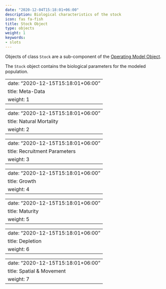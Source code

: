 ```yaml
---
date: "2020-12-04T15:18:01+06:00"
description: Biological characteristics of the stock
icon: fas fa-fish
title: Stock Object
type: objects
weight: 1
keywords: 
- slots
---
```


Objects of class `Stock` are a sub-component of the [Operating Model Object](/operating-model-object/).  

The `Stock` object contains the biological parameters for the modeled population. 

---
date: "2020-12-15T15:18:01+06:00"
title: Meta-Data 
weight: 1
---

---
date: "2020-12-15T15:18:01+06:00"
title: Natural Mortality
weight: 2
---

---
date: "2020-12-15T15:18:01+06:00"
title: Recruitment Parameters 
weight: 3
---

---
date: "2020-12-15T15:18:01+06:00"
title: Growth
weight: 4
---

---
date: "2020-12-15T15:18:01+06:00"
title: Maturity
weight: 5
---

---
date: "2020-12-15T15:18:01+06:00"
title: Depletion
weight: 6
---

---
date: "2020-12-15T15:18:01+06:00"
title: Spatial & Movement
weight: 7
---


